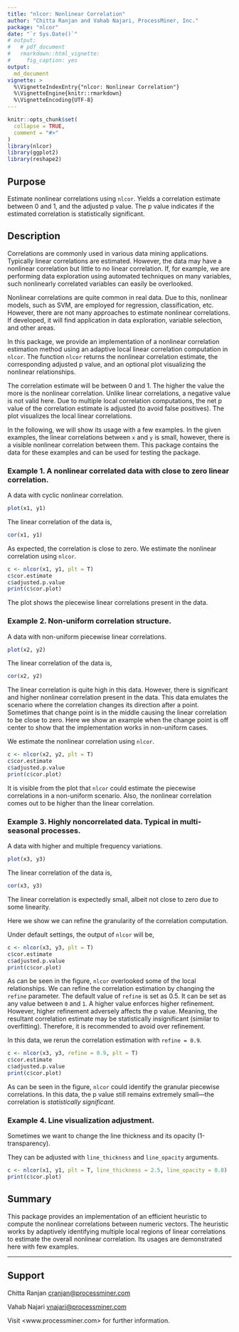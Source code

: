 ```yaml
---
title: "nlcor: Nonlinear Correlation"
author: "Chitta Ranjan and Vahab Najari, ProcessMiner, Inc."
package: "nlcor"
date: "`r Sys.Date()`"
# output:
#   # pdf_document
#   rmarkdown::html_vignette:
#     fig_caption: yes
output:
  md_document
vignette: >
  %\VignetteIndexEntry{"nlcor: Nonlinear Correlation"}
  %\VignetteEngine{knitr::rmarkdown}
  %\VignetteEncoding{UTF-8}
---
```


```r
knitr::opts_chunk$set(
  collapse = TRUE,
  comment = "#>"
)
library(nlcor)
library(ggplot2)
library(reshape2)
```

## Purpose 
Estimate nonlinear correlations using `nlcor`. Yields a correlation 
estimate between 0 and 1, and the adjusted p value. The p value indicates if
the estimated correlation is statistically significant.

## Description
Correlations are commonly used in various data mining applications. 
Typically linear correlations are estimated. However, the data
may have a nonlinear correlation but little to no linear correlation. If,
for example, we are performing data exploration 
using automated techniques on many variables,
such nonlinearly correlated variables can easily be overlooked.

Nonlinear correlations are quite common in real data. Due to this, nonlinear
models, such as SVM, are employed for regression, classification, etc.
However, there are not many approaches to estimate nonlinear correlations.
If developed, it will find 
application in data exploration, variable selection, and other areas.

In this package, we provide an implementation of a nonlinear correlation 
estimation method using an adaptive local linear correlation computation in
`nlcor`. The function
`nlcor` returns the nonlinear correlation estimate, the corresponding 
adjusted p value, and an optional plot visualizing the nonlinear relationships. 

The correlation estimate will be between 0 and 1. The higher the value the more 
is the nonlinear correlation. Unlike linear correlations, a negative value is not 
valid here. Due to multiple local correlation computations, the net p value
of the correlation estimate is adjusted (to avoid false positives). The plot
visualizes the local linear correlations.

In the following, we will show its usage with a few examples. In the given examples,
the linear correlations between `x` and `y` is small, however, there is a 
visible nonlinear correlation between them. This package contains the data
for these examples and can be used for testing the package.

### Example 1. A nonlinear correlated data with close to zero linear correlation.

A data with cyclic nonlinear correlation.


```r
plot(x1, y1)
```

The linear correlation of the data is,
```r
cor(x1, y1)
```

As expected, the correlation is close to zero. We estimate the nonlinear
correlation using `nlcor`.

```r
c <- nlcor(x1, y1, plt = T)
c$cor.estimate
c$adjusted.p.value
print(c$cor.plot)
```

The plot shows the piecewise linear correlations present in the data.

### Example 2. Non-uniform correlation structure.

A data with non-uniform piecewise linear correlations.

```r
plot(x2, y2)
```

The linear correlation of the data is,
```r
cor(x2, y2)
```

The linear correlation is quite high in this data. However, there is 
significant and higher nonlinear correlation present in the data. 
This data emulates the scenario where the correlation changes its
direction after a point. Sometimes that change point is in the middle causing
the linear correlation to be close to zero. Here we show an example when the 
change point is off center to show that the implementation works in 
non-uniform cases.

We estimate the nonlinear correlation using `nlcor`.

```r
c <- nlcor(x2, y2, plt = T)
c$cor.estimate
c$adjusted.p.value
print(c$cor.plot)
```

It is visible from the plot that `nlcor` could estimate the piecewise
correlations in a non-uniform scenario. Also, the nonlinear correlation comes
out to be higher than the linear correlation.

### Example 3. Highly noncorrelated data. Typical in multi-seasonal processes.
A data with higher and multiple frequency variations.

```r
plot(x3, y3)
```

The linear correlation of the data is,
```r
cor(x3, y3)
```

The linear correlation is expectedly small, albeit not close to zero due to 
some linearity.

Here we show we can refine the granularity of the correlation computation.

Under default settings, the output of `nlcor` will be,

```r
c <- nlcor(x3, y3, plt = T)
c$cor.estimate
c$adjusted.p.value
print(c$cor.plot)
```

As can be seen in the figure, `nlcor` overlooked some of the local relationships.
We can refine the correlation estimation by changing the `refine` parameter. 
The default value of `refine` is set as 0.5. It can be set as any 
value between `0` and `1`. A higher value enforces higher refinement. However,
higher refinement adversely affects the p value. Meaning, the resultant 
correlation estimate may be statistically insignificant (similar to overfitting).
Therefore, it is recommended to avoid over refinement.

In this data, we rerun the correlation estimation with `refine = 0.9`.

```r
c <- nlcor(x3, y3, refine = 0.9, plt = T)
c$cor.estimate
c$adjusted.p.value
print(c$cor.plot)
```

As can be seen in the figure, `nlcor` could identify the granular piecewise
correlations. In this data, the p value still remains extremely small—the
correlation is _statistically significant_.

### Example 4. Line visualization adjustment.

Sometimes we want to change the line thickness and its opacity (1-transparency).

They can be adjusted with `line_thickness` and `line_opacity` arguments.

```r
c <- nlcor(x1, y1, plt = T, line_thickness = 2.5, line_opacity = 0.8)
print(c$cor.plot)
```


## Summary
This package provides
an implementation of an efficient heuristic to compute the nonlinear correlations between numeric vectors. The heuristic works by adaptively     identifying multiple local regions of linear correlations to estimate the     overall nonlinear correlation. Its usages are demonstrated here with few
examples. 

---
## Support
Chitta Ranjan
<cranjan@processminer.com>

Vahab Najari
<vnajari@processminer.com>

Visit <www.processminer.com> for further information.


